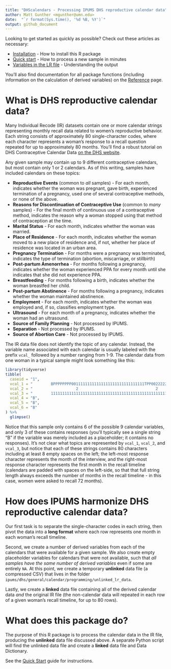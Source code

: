 ```yaml
---
title: "DHScalendars - Processing IPUMS DHS reproductive calendar data"
author: Matt Gunther <mgunther@umn.edu>
date:  "`r format(Sys.time(), '%d %B, %Y')`"
output: github_document
---
```


<!-- README.md is generated from README.Rmd. Please edit that file -->

Looking to get started as quickly as possible? Check out these articles as necessary:

  * [Installation](./articles/Installation.html) - How to install this R package
  * [Quick start](./articles/Quick-Start.html) - How to process a new sample in minutes
  * [Variables in the LR file](./articles/Variables-in-LR-File.html) - Understanding the output
  
You'll also find documentation for all package functions (including information on the calculation of derived variables) on the [Reference](./reference/index.html) page. 

# What is DHS reproductive calendar data?

Many Individual Recode (IR) datasets contain one or more calendar strings representing monthly recall data related to women's reproductive behavior. Each string consists of approximately 80 single-character codes, where each character represents a woman's response to a recall question repeated for up to approximately 80 months. You'll find a robust tutorial on DHS Contraceptive Calendar Data [on the DHS website](https://www.dhsprogram.com/data/calendar-tutorial/).

Any given sample may contain up to 9 different contraceptive calendars, but most contain only 1 or 2 calendars. As of this writing, samples have included calendars on these topics:

  * **Reproductive Events** (common to *all* samples) - For each month, indicates whether the woman was pregnant, gave birth, experienced termination of a pregnancy, used one of several contraceptive methods, or none of the above.
  * **Reasons for Discontinuation of Contraceptive Use** (common to *many* samples) - For the final month of continuous use of a contraceptive method, indicates the reason why a woman stopped using that method of contraception at the time.
  * **Marital Status** - For each month, indicates whether the woman was married.
  * **Place of Residence** - For each month, indicates whether the woman moved to a new place of residence and, if not, whether her place of residence was located in an urban area. 
  * **Pregnancy Termination** - For months were a pregnancy was terminated, indicates the type of termination (abortion, miscarriage, or stillbirth)
  * **Post-partum Amenorrhea** - For months following a pregnancy, indicates whether the woman experienced PPA for every month until she indicates that she did not experience PPA.
  * **Breastfeeding** - For months following a birth, indicates whether the woman breastfed her child. 
  * **Post-partum Abstinence** - For months following a pregnancy, indicates whether the woman maintained abstinence. 
  * **Employment** - For each month, indicates whether the woman was employed and, if so, classifies employment type.
  * **Ultrasound** - For each month of a pregnancy, indicates whether the woman had an ultrasound.
  * **Source of Family Planning** - Not processed by IPUMS. 
  * **Separation** - Not processed by IPUMS.
  * **Source of Abortion Care** - Not processed by IPUMS.
  
The IR data file does not identify the topic of any calendar. Instead, the variable name associated with each calendar is usually labeled with the prefix `vcal_` followed by a number ranging from 1-9. The calendar data from one woman in a typical sample might look something like this:

```r
library(tidyverse)
tibble(
  caseid = "1",
  vcal_1 = "        BPPPPPPPP00111111111111111111111111111111TPP0022222222222222222222BPPPPP",
  vcal_2 = "                   2                                  2                         ",
  vcal_3 = "        111111111111111111111111111111111111111111111111111111111111111111111111",
  vcal_4 = "B", 
  vcal_5 = "B",
  vcal_6 = "B"
) %>% 
  glimpse()
```

Notice that this sample only contains 6 of the possible 9 calendar variables, and only 3 of these contains responses (you'll typically see a single string "B" if the variable was merely included as a placeholder; it contains no responses). It's not clear what topics are represented by `vcal_1`, `vcal_2`, and `vcal_3`, but notice that each of these strings contains 80 characters including at least 8 empty spaces on the left; the left-most response character represents the month of the interview, and the right-most response character represents the first month in the recall timeline (calendars are padded with spaces on the left-side, so that that full string length always exceeds the number of months in the recall timeline - in this case, women were asked to recall 72 months). 

# How does IPUMS harmonize DHS reproductive calendar data?

Our first task is to separate the single-character codes in each string, then pivot the data into a **long format** where each row represents one month in each woman's recall timeline. 

Second, we create a number of derived variables from each of the calendars that were available for a given sample. We also create empty placeholder variables for calendars that were not available, such that *all samples have the same number of derived variables* even if some are entirely `NA`. At this point, we create a temporary **unlinked** data file (a compressed CSV) that lives in the folder `ipums/dhs/general/calendar/programming/unlinked_lr_data`. 

Lastly, we create a **linked** data file containing all of the derived calendar data *and* the original IR file (the non-calendar data will repeated in each row of a given woman's recall timeline, for up to 80 rows). 

# What does this package do? 

The purpose of this R package is to process the calendar data in the IR file, producing the **unlinked** data file discussed above. A separate Python script will find the unlinked data file and create a **linked** data file and Data Dictionary. 

See the [Quick Start](./articles/Quick-Start.html) guide for instructions. 

